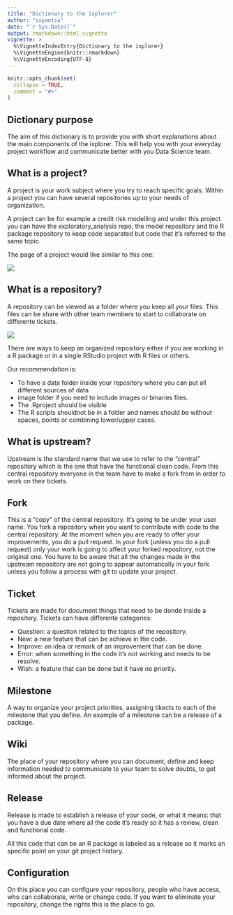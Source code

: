 ```yaml
---
title: "Dictionary to the ixplorer"
author: "ixpantia"
date: "`r Sys.Date()`"
output: rmarkdown::html_vignette
vignette: >
  %\VignetteIndexEntry{Dictionary to the ixplorer}
  %\VignetteEngine{knitr::rmarkdown}
  %\VignetteEncoding{UTF-8}
---
```


```r
knitr::opts_chunk$set(
  collapse = TRUE,
  comment = "#>"
)
```

## Dictionary purpose

The aim of this dictionary is to provide you with short explanations about the
main components of the ixplorer. This will help you with your everyday project
workflow and communicate better with you Data Science team.

## What is a project?

A project is your work subject where you try to reach specific goals. Within a 
project you can have several repositories up to your needs of organization. 

A project can be for example a credit risk modelling and under this project you
can have the exploratory_analysis repo, the model repository and the R package
repository to keep code separated but code that it's referred to the same topic.

The page of a project would like similar to this one:

![](img/project.png)

## What is a repository?

A repository can be viewed as a folder where you keep all your files. This files
can be share with other team members to start to collaborate on differente tickets.

![](img/repo.png)

There are ways to keep an organized repository either if you are working in a
R package or in a single RStudio project with  R files or others.

Our recommendation is:

- To have a data folder inside your repository where you can put all different
sources of data
- image folder if you need to include images or binaries files.
- The .Rproject should be visible
- The R scripts shouldnot be in a folder and names should be without spaces,
points or combining lower/upper cases.

## What is upstream?

Upstream is the standard name that we use to refer to the "central" repository
which is the one that have the functional clean code. From this central repository
everyone in the team have to make a fork from in order to work on their tickets.

## Fork

This is a "copy" of the central repository. It's going to be under your user 
name. You fork a repository when you want to contribute with code to the
central repository. At  the moment when you are ready to offer your improvements, 
you do a pull request. In your fork (unless you do a pull request) only your
work is going to affect your forked repository, not the original one.
You have to be aware that all the changes made in the upstream repository
are not going to appear automatically in your fork unless you follow a process
with git to update your project.

## Ticket

Tickets are made for document things that need to be donde inside a repository.
Tickets can have differente categories:

 - Question: a question related to the topics of the repository.
 - New: a new feature that can be achieve in the code.
 - Improve: an idea or remark of an improvement that can be done.
 - Error: when something in the code it's not working and needs to be resolve.
 - Wish: a feature that can be done but it have no priority.
 
## Milestone

A way to organize your project priorities, assigning tikects to each of the 
milestone that you define. An example of a milestone can be a release of a package.

## Wiki

The place of your repository where you can document, define and keep information
needed to communicate to your team to solve doubts, to get informed about the
project.

## Release

Release is made to establish a release of your code, or what it means: that you
have a due date where all the code it's ready so it has a review, clean and 
functional code. 

All this code that can be an R package is labeled as a release so it marks an
specific point on your git project history.

## Configuration

On this place you can configure your repository, people who have access, who
can collaborate, write or change code. If you want to eliminate your repository,
change the rights this is the place to go.

